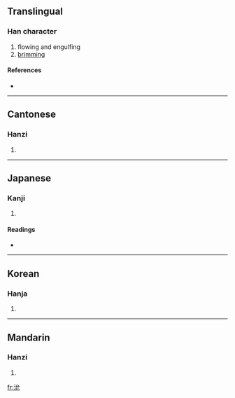 ==Translingual==

===Han character===
{{Han char|rn=85|rad=水|as=04|sn=7|four=3311<sub>1</sub>|canj=水戈竹山 (EIHU)}}

# flowing and engulfing
# [[brimming]]

====References====
* {{Han ref|kx=0610.040|dkj=17188|dj=1002.140|hdz=31576.030|uh=6C87|ud=27783|bh=CB56|bd=52054}}

----

==Cantonese==

===Hanzi===
{{yue-hanzi|jyut=|y=wai5, yin2}}

# {{defn|Cantonese}}

----

==Japanese==

===Kanji===
{{ja-kanji|grade=|rs=水04}}

# {{defn|Japanese}}

====Readings====
* {{ja-readings|on=[[えん]] (en), [[い]] (i)|kun=[[ながれる]] (nagareru)}}

----

==Korean==

===Hanja===
{{ko-hanja|hangeul=연|eumhun=|rv=yeon|mr=yŏn|y=yen}}

# {{defn|Korean}}

----

==Mandarin==

===Hanzi===
{{cmn-hanzi|pin=[[shěn]] ([[shen3]]), [[tán]] ([[tan2]]), [[yǎn]] ([[yan3]])|wg=shen<sup>3</sup>, t'an<sup>2</sup>, yen<sup>3</sup>}}

# {{defn|Mandarin}}

[[fr:沇]]